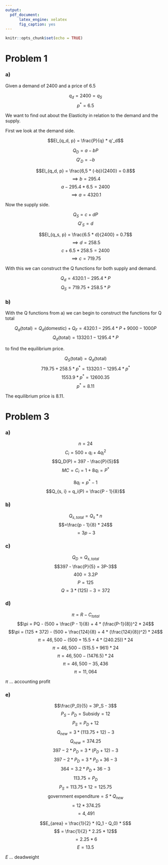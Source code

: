 ```yaml
---
output: 
  pdf_document:
      latex_engine: xelatex
      fig_caption: yes
---
```


```r
knitr::opts_chunk$set(echo = TRUE)
```

# Problem 1

### a)  

Given a demand of 2400 and a price of 6.5

$$q_d = 2400 = q_S$$
$$p^* = 6.5$$

We want to find out about the Elasticity in relation to the demand and the supply.

First we look at the demand side.

$$El_{q_d, p} = \frac{P}{q} * q'_d$$

$$Q_D = a - bP$$
$$Q'_D = - b$$

$$El_{q_d, p} = \frac{6,5 * (-b)}{2400} = 0.8$$
$$\implies b = 295.4$$
$$a -295.4 * 6.5 = 2400$$
$$\implies a = 4320.1$$

Now the supply side.

$$Q_S = c + dP$$
$$Q'_S = d$$

$$El_{q_s, p} = \frac{6.5 * d}{2400} = 0.7$$ 
$$\implies d = 258.5$$
$$c + 6.5 * 258.5 = 2400$$
$$\implies c = 719.75$$

With this we can construct the Q functions for both supply and demand.

$$Q_d = 4320.1 - 295.4 * P$$
$$Q_S = 719.75 + 258.5 * P$$

### b)

With the Q functions from a) we can begin to construct the functions for Q total 

$$Q_d(\text{total}) = Q_d(\text{domestic}) + Q_F = 4320.1 - 295.4 * P  + 9000 - 1000P$$
$$Q_d(\text{total}) = 13320.1 - 1295.4 * P$$

to find the equilibrium price.

$$Q_S(\text{total}) = Q_d(\text{total})$$
$$719.75 + 258.5 * p^* = 13320.1 - 1295.4 * p^*$$
$$1553.9 * p^* = 12600.35$$
$$p^* = 8.11$$

The equilibrium price is $8.11$.

# Problem 3

### a)

$$n = 24$$
$$C_i = 500 + q_i + 4q_i^2$$
$$Q_D(P) = 397 - \frac{P}{5}$$
$$MC = C_i = 1 + 8q_i = P^*$$

$$8q_i = p^* -1$$
$$Q_{s, i} = q_i(P) = \frac{P - 1}{8}$$

### b)

$$Q_{s, total} = Q_s * n$$
$$=\frac{p - 1}{8} * 24$$
$$=3p - 3$$

### c)

$$Q_D = Q_{s, total}$$
$$397 - \frac{P}{5} = 3P-3$$
$$400 = 3.2P$$
$$P = 125$$
$$Q = 3 * (125) - 3 = 372$$

### d)

$$\pi = R - C_{total}$$
$$\pi = PQ - (500 + \frac{P - 1}{8} + 4 * (\frac{P-1}{8})^2 * 24$$
$$\pi = (125 * 372) - (500 + \frac{124}{8} + 4 * (\frac{124}{8})^2) * 24$$
$$\pi = 46,500 - (500 + 15.5 + 4 * (240.25)) * 24$$
$$\pi = 46,500 - (515.5 + 961) * 24$$
$$\pi = 46,500 - (1476.5) * 24$$
$$\pi = 46,500 - 35,436$$
$$\pi = 11,064$$

$\pi$ ... accounting profit

### e)

$$\frac{P_0}{5} = 3P_S - 3$$
$$P_S - P_D = \text{Subsidy} = 12$$
$$P_S = P_D + 12$$
$$Q_{new} = 3 * (113.75 + 12) - 3$$
$$Q_{new} = 374.25$$
$$397 - 2*P_D = 3 * (P_D + 12) - 3$$
$$397 - 2*P_D = 3*P_D + 36 - 3$$
$$364 = 3.2*P_D + 36 - 3$$
$$113.75 = P_D$$
$$P_S = 113.75 + 12 = 125.75$$
$$\text{government expenditure} = S * Q_{new}$$
$$ = 12 * 374.25$$
$$ = 4,491$$

$$E_{area} = \frac{1}{2} * (Q_1 - Q_0) * S$$
$$ = \frac{1}{2} * 2.25 * 12$$
$$ = 2.25 * 6$$
$$E = 13.5$$

$E$ ... deadweight
